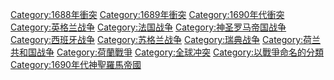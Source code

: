 {{Commons category|Nine Years' War}}

{{DEFAULTSORT:Nine Years' War}}
[[Category:1688年衝突|Category:1688年衝突]]
[[Category:1689年衝突|Category:1689年衝突]]
[[Category:1690年代衝突|Category:1690年代衝突]]
[[Category:英格兰战争|Category:英格兰战争]]
[[Category:法国战争|Category:法国战争]]
[[Category:神圣罗马帝国战争|Category:神圣罗马帝国战争]]
[[Category:西班牙战争|Category:西班牙战争]]
[[Category:苏格兰战争|Category:苏格兰战争]]
[[Category:瑞典战争|Category:瑞典战争]]
[[Category:荷兰共和国战争|Category:荷兰共和国战争]]
[[Category:荷蘭戰爭|Category:荷蘭戰爭]]
[[Category:全球冲突|Category:全球冲突]]
[[Category:以戰爭命名的分類|Category:以戰爭命名的分類]]
[[Category:1690年代神聖羅馬帝國|Category:1690年代神聖羅馬帝國]]